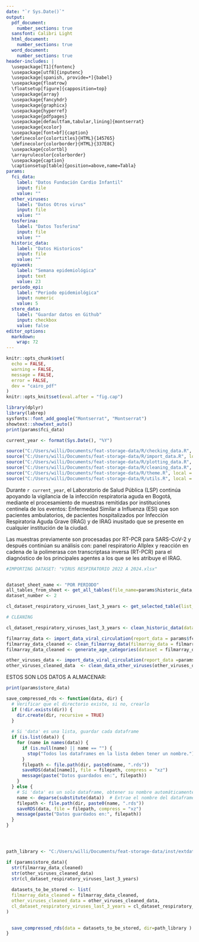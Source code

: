 ```yaml
---
date: "`r Sys.Date()`"
output:
  pdf_document: 
    number_sections: true
  sansfont: Calibri Light
  html_document:
    number_sections: true
  word_document: 
    number_sections: true
header-includes: |
  \usepackage[T1]{fontenc}
  \usepackage[utf8]{inputenc}
  \usepackage[spanish, provide=*]{babel}
  \usepackage{floatrow}
  \floatsetup[figure]{capposition=top}
  \usepackage{array}
  \usepackage{fancyhdr}
  \usepackage{graphicx}
  \usepackage{hyperref}
  \usepackage{pdfpages}
  \usepackage[defaultfam,tabular,lining]{montserrat}
  \usepackage{xcolor}
  \usepackage[font=bf]{caption}
  \definecolor{colortitles}{HTML}{145765}
  \definecolor{colorborder}{HTML}{337E8C}
  \usepackage{colortbl}
  \arrayrulecolor{colorborder}
  \usepackage{caption}
  \captionsetup[table]{position=above,name=Tabla}
params:
  fci_data:
    label: "Datos Fundación Cardio Infantil"
    input: file
    value: ""
  other_viruses:
    label: "Datos Otros virus"
    input: file
    value: ""
  tosferina:
    label: "Datos Tosferina"
    input: file
    value: ""
  historic_data:
    label: "Datos Historicos"
    input: file
    value: ""
  epiweek:
    label: "Semana epidemiológica"
    input: text
    value: 23
  periodo_epi:
    label: "Periodo epidemiológica"
    input: numeric
    value: 5
  store_data:
    label: "Guardar datos en Github"
    input: checkbox
    value: false
editor_options: 
  markdown: 
    wrap: 72
---
```



```r
knitr::opts_chunk$set(
  echo = FALSE,
  warning = FALSE,
  message = FALSE,
  error = FALSE,
  dev = "cairo_pdf"
)
knitr::opts_knit$set(eval.after = "fig.cap")

library(dplyr)
library(labrep)
sysfonts::font_add_google("Montserrat", "Montserrat")
showtext::showtext_auto()
print(params$fci_data)
```

```{=tex}
\fontsize{11.5}{13}
\fontseries{c}
\selectfont
```

\includepdf[pages={1}]{cover.pdf}

```{=tex}
\begin{center}
{\color{colortitles} Alcalde Mayor de Bogotá\\}
Carlos Fernando Galán Pachón\\~\\


{\color{colortitles} Secretario Distrital de Salud\\}
Gerson Orlando Bermont Galavis\\~\\


{\color{colortitles} Subsecretario de Salud Pública\\}
Manuel Alfredo González Mayorga\\[0.4in]


{\color{colortitles} Coordinación general del documento\\~\\}


{\color{colortitles} Directora de Epidemiología, Análisis y Gestión de\\ 
Políticas de Salud Colectiva\\}
Diane Moyano Romero\\~\\


{\color{colortitles} Subdirectora de Vigilancia en Salud Pública\\}
Sol Yiber Beltran Aguilera\\[0.5in]


{\color{colortitles} Autor\\~\\}
{\color{colortitles} Laboratorio de Salud Pública\\}
Sandra Liliana Gómez Bautista\\
Paula Andrea Borda Osuna\\[0.6in]


{\color{colortitles} Coordinación Editorial\\~\\}

{\color{colortitles} Oficina Asesora de Comunicaciones en Salud\\}
María Juliana Silva Amado\\~\\


{\color{colortitles} Corrección de estilo\\}
José Aldemar Garzón González\\~\\


{\color{colortitles} Diseño y diagramación\\}
Harol Giovanny León Niampira\\~\\


{\color{colortitles} Fotografía portada\\}
www.saludcapital.gov.co\\~\\


{\color{colortitles}
Secretaría Distrital de Salud\\
Carrera 32 No. 12-81\\
Conmutador: 364 9090\\
Bogotá, D. C. - 2024\\
www.saludcapital.gov.co\\}
\end{center}
```
```{=tex}
\pagenumbering{gobble}
\pagenumbering{arabic}
```
\newpage

```{=tex}
\begin{flushleft}
{\color{colortitles} \section{Virus respiratorios}}
\end{flushleft}
```

```r
current_year <- format(Sys.Date(), "%Y")
```


```r
source("C:/Users/willi/Documents/feat-storage-data/R/checking_data.R", local = knitr::knit_global())
source("C:/Users/willi/Documents/feat-storage-data/R/import_data.R", local = knitr::knit_global())
source("C:/Users/willi/Documents/feat-storage-data/R/plotting_data.R", local = knitr::knit_global())
source("C:/Users/willi/Documents/feat-storage-data/R/cleaning_data.R", local = knitr::knit_global())
source("C:/Users/willi/Documents/feat-storage-data/R/theme.R", local = knitr::knit_global())
source("C:/Users/willi/Documents/feat-storage-data/R/utils.R", local = knitr::knit_global())
```



Durante `r current_year`, el Laboratorio de Salud Pública (LSP) continúa
apoyando la vigilancia de la infección respiratoria aguda en Bogotá, mediante el
procesamiento de muestras remitidas por instituciones centinela de los
eventos: Enfermedad Similar a Influenza (ESI) que son pacientes
ambulatorios, de pacientes hospitalizados por Infección Respiratoria
Aguda Grave (IRAG) y de IRAG inusitado que se presente en cualquier
institución de la ciudad.

Las muestras previamente son procesadas por RT-PCR para SARS-CoV-2 y
después continúan su análisis con: panel respiratorio  Allplex y reacción en
cadena de la polimerasa con transcriptasa inversa (RT-PCR) para el
diagnóstico de los principales agentes a los que se les atribuye el
IRAG.



```r
#IMPORTING DATASET: "VIRUS RESPIRATORIO 2022 A 2024.xlsx"


dataset_sheet_name <- "POR PERIODO"
all_tables_from_sheet <- get_all_tables(file_name=params$historic_data, sheet_name=dataset_sheet_name)
dataset_number <- 2

cl_dataset_respiratory_viruses_last_3_years <- get_selected_table(list_of_tables=all_tables_from_sheet, indicator=dataset_number)
```

```r
# CLEANING

cl_dataset_respiratory_viruses_last_3_years <- clean_historic_data(dataset = cl_dataset_respiratory_viruses_last_3_years)

```


```r
filmarray_data <- import_data_viral_circulation(report_data = params$fci_data,sheet = 1, skip = 3)
filmarray_data_cleaned <- clean_filmarray_data(filmarray_data = filmarray_data)
filmarray_data_cleaned <- generate_age_categories(dataset = filmarray_data_cleaned)
```

```r
other_viruses_data <- import_data_viral_circulation(report_data =params$other_viruses,skip = 0,    sheet = 1)
other_viruses_cleaned_data  <- clean_data_other_viruses(other_viruses_data)

```



ESTOS SON LOS DATOS A ALMACENAR:

```r

print(params$store_data)

save_compressed_rds <- function(data, dir) {
  # Verificar que el directorio existe, si no, crearlo
  if (!dir.exists(dir)) {
    dir.create(dir, recursive = TRUE)
  }
  
  # Si 'data' es una lista, guardar cada dataframe
  if (is.list(data)) {
    for (name in names(data)) {
      if (is.null(name) || name == "") {
        stop("Todos los dataframes en la lista deben tener un nombre.")
      }
      filepath <- file.path(dir, paste0(name, ".rds"))
      saveRDS(data[[name]], file = filepath, compress = "xz")
      message(paste("Datos guardados en:", filepath))
    }
  } else { 
    # Si 'data' es un solo dataframe, obtener su nombre automáticamente
    name <- deparse(substitute(data))  # Extrae el nombre del dataframe
    filepath <- file.path(dir, paste0(name, ".rds"))
    saveRDS(data, file = filepath, compress = "xz")
    message(paste("Datos guardados en:", filepath))
  }
}




path_library <- "C:/Users/willi/Documents/feat-storage-data/inst/extdata/library-labrep"

if (params$store_data){
  str(filmarray_data_cleaned)
  str(other_viruses_cleaned_data)
  str(cl_dataset_respiratory_viruses_last_3_years)
  
  datasets_to_be_stored <- list(
  filmarray_data_cleaned = filmarray_data_cleaned,
  other_viruses_cleaned_data = other_viruses_cleaned_data,
  cl_dataset_respiratory_viruses_last_3_years = cl_dataset_respiratory_viruses_last_3_years
)

  
  save_compressed_rds(data = datasets_to_be_stored, dir=path_library )
}

```




\includepdf[pages={1}]{back_cover.pdf}
